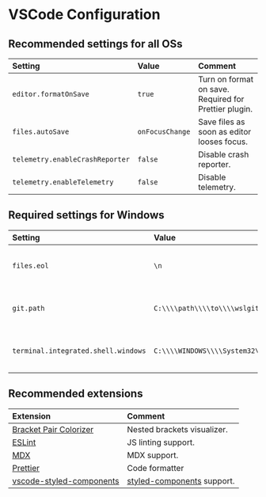 

<Head>
  <title>{name}</title>
</Head>

# VSCode Configuration

## Recommended settings for all OSs

| Setting | Value | Comment |
|:--------|:------|:--------|
| `editor.formatOnSave` | `true` | Turn on format on save. Required for Prettier plugin. |
| `files.autoSave` | `onFocusChange` | Save files as soon as editor looses focus. |
| `telemetry.enableCrashReporter` | `false` | Disable crash reporter. |
| `telemetry.enableTelemetry` | `false` | Disable telemetry. |

## Required settings for Windows

| Setting | Value | Comment |
|:--------|:------|:--------|
| `files.eol` | `\n` | Change line endings to LF for WSL compatibility. |
| `git.path` | `C:\\\\path\\\\to\\\\wslgit.exe` | Ensure VSCode uses WSL's Git. |
| `terminal.integrated.shell.windows` | `C:\\\\WINDOWS\\\\System32\\\\bash.exe` | Use WSL (Ubuntu's bash) as terminal. |

## Recommended extensions

| Extension | Comment |
|:----------|:--------|
| [Bracket Pair Colorizer](https://marketplace.visualstudio.com/items?itemName=CoenraadS.bracket-pair-colorizer) | Nested brackets visualizer. |
| [ESLint](https://marketplace.visualstudio.com/items?itemName=dbaeumer.vscode-eslint) | JS linting support. |
| [MDX](https://marketplace.visualstudio.com/items?itemName=silvenon.mdx) | MDX support. |
| [Prettier](https://marketplace.visualstudio.com/items?itemName=esbenp.prettier-vscode) | Code formatter |
| [vscode-styled-components](https://marketplace.visualstudio.com/items?itemName=jpoissonnier.vscode-styled-components) | [styled-components](https://www.styled-components.com) support. |
